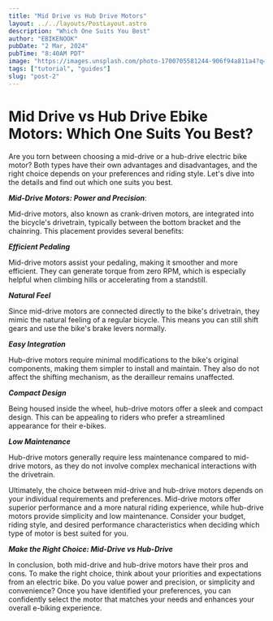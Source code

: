 ```yaml
---
title: "Mid Drive vs Hub Drive Motors"
layout: ../../layouts/PostLayout.astro
description: "Which One Suits You Best"
author: "EBIKENOOK"
pubDate: "2 Mar, 2024"
pubTime: "8:40AM PDT"
image: "https://images.unsplash.com/photo-1700705581244-906f94a811a4?q=80&w=2340&auto=format&fit=crop&ixlib=rb-4.0.3&ixid=M3wxMjA3fDB8MHxwaG90by1wYWdlfHx8fGVufDB8fHx8fA%3D%3D"
tags: ["tutorial", "guides"]
slug: "post-2"
---
```


# Mid Drive vs Hub Drive Ebike Motors: Which One Suits You Best?

Are you torn between choosing a mid-drive or a hub-drive electric bike motor? Both types have their own advantages and disadvantages, and the right choice depends on your preferences and riding style. Let's dive into the details and find out which one suits you best.

**_Mid-Drive Motors: Power and Precision_**:

Mid-drive motors, also known as crank-driven motors, are integrated into the bicycle's drivetrain, typically between the bottom bracket and the chainring. This placement provides several benefits:

**_Efficient Pedaling_**

Mid-drive motors assist your pedaling, making it smoother and more efficient. They can generate torque from zero RPM, which is especially helpful when climbing hills or accelerating from a standstill.

**_Natural Feel_**

Since mid-drive motors are connected directly to the bike's drivetrain, they mimic the natural feeling of a regular bicycle. This means you can still shift gears and use the bike's brake levers normally.

**_Easy Integration_**

Hub-drive motors require minimal modifications to the bike's original components, making them simpler to install and maintain. They also do not affect the shifting mechanism, as the derailleur remains unaffected.

**_Compact Design_**

Being housed inside the wheel, hub-drive motors offer a sleek and compact design. This can be appealing to riders who prefer a streamlined appearance for their e-bikes.

**_Low Maintenance_**

Hub-drive motors generally require less maintenance compared to mid-drive motors, as they do not involve complex mechanical interactions with the drivetrain.

Ultimately, the choice between mid-drive and hub-drive motors depends on your individual requirements and preferences. Mid-drive motors offer superior performance and a more natural riding experience, while hub-drive motors provide simplicity and low maintenance. Consider your budget, riding style, and desired performance characteristics when deciding which type of motor is best suited for you.

**_Make the Right Choice: Mid-Drive vs Hub-Drive_**

In conclusion, both mid-drive and hub-drive motors have their pros and cons. To make the right choice, think about your priorities and expectations from an electric bike. Do you value power and precision, or simplicity and convenience? Once you have identified your preferences, you can confidently select the motor that matches your needs and enhances your overall e-biking experience.
